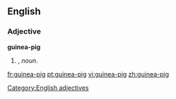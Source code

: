 ==English==

===Adjective===
'''guinea-pig'''

# {{form of|Attributive form|[[guinea pig]]|nodot=1}}, ''noun''.
#:''{{{2|&nbsp;}}}''
[[Category:English adjectives]]

[[fr:guinea-pig]]
[[pt:guinea-pig]]
[[vi:guinea-pig]]
[[zh:guinea-pig]]